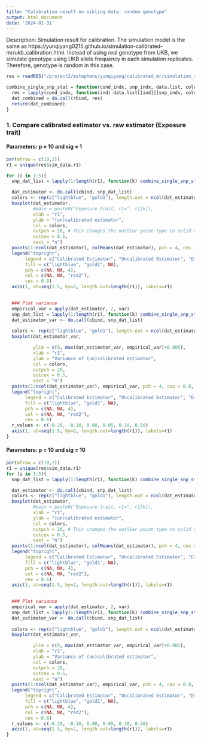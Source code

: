 ```yaml
---
title: "Calibration result on sibling data: random genotype"
output: html_document
date: '2024-01-31'
---
```


Description: Simulation result for calibration. The simulation model is the same as https://yunqiyang0215.github.io/simulation-calibrated-mr/ukb_calibration.html. Instead of using real genotype from UKB, we simulate genotype using UKB allele frequency in each simulation replicates. Therefore, genotype is random in this case. 


```r
res = readRDS("/project2/mstephens/yunqiyang/calibrated_mr/simulation_sibling/202402/res.rds")
```

```r
combine_single_snp_stat = function(cond_indx, snp_indx, data.list, column_names){
  res = lapply(cond_indx, function(ind) data.list[[ind]][snp_indx, column_names])
  dat_combined = do.call(rbind, res)
  return(dat_combined)
}
```

### 1. Compare calibrated estimator vs. raw estimator (Exposure trait)

#### Parameters: p = 10 and sig = 1

```r

par(mfrow = c(10,2))
r1 = unique(res$sim_data.r1)

for (i in 1:5){
  snp_dat_list = lapply(1:length(r1), function(k) combine_single_snp_stat(which(res$sim_data.r1 == r1[k] & res$sim_effect.p == 10 & res$sim_data.sig == 1), i, data.list = res$fit.sumstat, column_names = c("Y1.cali", "Y1.raw")))

  dat_estimator <- do.call(cbind, snp_dat_list)
  colors <- rep(c("lightblue", "gold1"), length.out = ncol(dat_estimator))
  boxplot(dat_estimator,
          #main = paste0("Exposure trait, r1=", r1[k]),
          xlab = "r1",
          ylab = "(un)calibrated estimator",
          col = colors,
          outpch = 20, # This changes the outlier point type to solid circle
          outcex = 0.5,
          xaxt = "n")
  points(1:ncol(dat_estimator), colMeans(dat_estimator), pch = 4, cex = 0.8, col = "red2")
  legend("topright",
       legend = c("Calibrated Estimator", "Uncalibrated Estimator", "Empirical mean"),
       fill = c("lightblue", "gold1", NA),  
       pch = c(NA, NA, 4),  
       col = c(NA, NA, "red2"),  
       cex = 0.6)  
  axis(1, at=seq(1.5, by=2, length.out=length(r1)), labels=r1)

  
  ### Plot variance
  empirical_var = apply(dat_estimator, 2, var)
  snp_dat_list = lapply(1:length(r1), function(k) combine_single_snp_stat(which(res$sim_data.r1 == r1[k] & res$sim_effect.p == 10 & res$sim_data.sig == 1), i, data.list = res$fit.sumstat, column_names = c("Y1.cali.var", "Y1.raw.var")))
  dat_estimator_var <- do.call(cbind, snp_dat_list)
    
  colors <- rep(c("lightblue", "gold1"), length.out = ncol(dat_estimator_var))
  boxplot(dat_estimator_var,

          ylim = c(0, max(dat_estimator_var, empirical_var)+0.005),
          xlab = "r1",
          ylab = "Variance of (un)calibrated estimator",
          col = colors,
          outpch = 20, 
          outcex = 0.5,
          xaxt = "n")
  points(1:ncol(dat_estimator_var), empirical_var, pch = 4, cex = 0.8, col = "red2")
  legend("topright",
       legend = c("Calibrated Estimator", "Uncalibrated Estimator", "Empirical variance"),
       fill = c("lightblue", "gold1", NA),  
       pch = c(NA, NA, 4),  
       col = c(NA, NA, "red2"),  
       cex = 0.6)  
  r_values <- c(-0.20, -0.10, 0.00, 0.05, 0.10, 0.50) 
  axis(1, at=seq(1.5, by=2, length.out=length(r1)), labels=r1)
}
```


#### Parameters: p = 10 and sig = 10

```r

par(mfrow = c(10,2))
r1 = unique(res$sim_data.r1)
for (i in 1:5){
  snp_dat_list = lapply(1:length(r1), function(k) combine_single_snp_stat(which(res$sim_data.r1 == r1[k] & res$sim_effect.p == 10 & res$sim_data.sig == 10), i, data.list = res$fit.sumstat, column_names = c("Y1.cali", "Y1.raw")))

  dat_estimator <- do.call(cbind, snp_dat_list)
  colors <- rep(c("lightblue", "gold1"), length.out = ncol(dat_estimator))
  boxplot(dat_estimator,
          #main = paste0("Exposure trait, r1=", r1[k]),
          xlab = "r1",
          ylab = "(un)calibrated estimator",
          col = colors,
          outpch = 20, # This changes the outlier point type to solid circle
          outcex = 0.5,
          xaxt = "n")
  points(1:ncol(dat_estimator), colMeans(dat_estimator), pch = 4, cex = 0.8, col = "red2")
  legend("topright",
       legend = c("Calibrated Estimator", "Uncalibrated Estimator", "Empirical mean"),
       fill = c("lightblue", "gold1", NA),  
       pch = c(NA, NA, 4),  
       col = c(NA, NA, "red2"),  
       cex = 0.6)  
  axis(1, at=seq(1.5, by=2, length.out=length(r1)), labels=r1)

  
  ### Plot variance
  empirical_var = apply(dat_estimator, 2, var)
  snp_dat_list = lapply(1:length(r1), function(k) combine_single_snp_stat(which(res$sim_data.r1 == r1[k] & res$sim_effect.p == 10 & res$sim_data.sig == 10), i, data.list = res$fit.sumstat, column_names = c("Y1.cali.var", "Y1.raw.var")))
  dat_estimator_var <- do.call(cbind, snp_dat_list)
    
  colors <- rep(c("lightblue", "gold1"), length.out = ncol(dat_estimator_var))
  boxplot(dat_estimator_var,

          ylim = c(0, max(dat_estimator_var, empirical_var)+0.005),
          xlab = "r1",
          ylab = "Variance of (un)calibrated estimator",
          col = colors,
          outpch = 20, 
          outcex = 0.5,
          xaxt = "n")
  points(1:ncol(dat_estimator_var), empirical_var, pch = 4, cex = 0.8, col = "red2")
  legend("topright",
       legend = c("Calibrated Estimator", "Uncalibrated Estimator", "Empirical variance"),
       fill = c("lightblue", "gold1", NA),  
       pch = c(NA, NA, 4),  
       col = c(NA, NA, "red2"),  
       cex = 0.6)  
  r_values <- c(-0.20, -0.10, 0.00, 0.05, 0.10, 0.50) 
  axis(1, at=seq(1.5, by=2, length.out=length(r1)), labels=r1)
}
```

 
